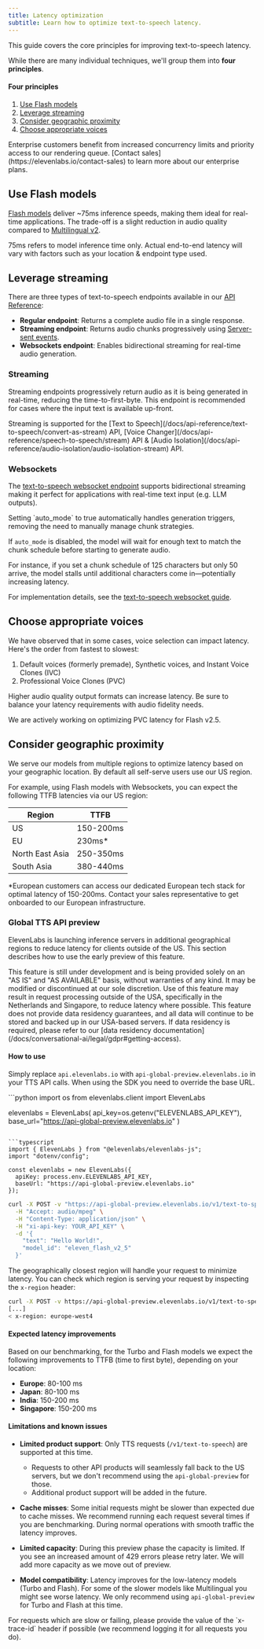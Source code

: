 ```yaml
---
title: Latency optimization
subtitle: Learn how to optimize text-to-speech latency.
---
```


This guide covers the core principles for improving text-to-speech latency.

While there are many individual techniques, we'll group them into **four principles**.

<h4>Four principles</h4>

1. [Use Flash models](#use-flash-models)
2. [Leverage streaming](#leverage-streaming)
3. [Consider geographic proximity](#consider-geographic-proximity)
4. [Choose appropriate voices](#choose-appropriate-voices)

<Success>
Enterprise customers benefit from increased concurrency limits and priority access to our rendering queue. [Contact sales](https://elevenlabs.io/contact-sales) to learn more about our enterprise
plans.

</Success>

## Use Flash models

[Flash models](/docs/models#flash-v25) deliver ~75ms inference speeds, making them ideal for real-time applications. The trade-off is a slight reduction in audio quality compared to [Multilingual v2](/docs/models#multilingual-v2).

<Info>
  75ms refers to model inference time only. Actual end-to-end latency will vary with factors such as
  your location & endpoint type used.
</Info>

## Leverage streaming

There are three types of text-to-speech endpoints available in our [API Reference](/docs/api-reference):

- **Regular endpoint**: Returns a complete audio file in a single response.
- **Streaming endpoint**: Returns audio chunks progressively using [Server-sent events](https://html.spec.whatwg.org/multipage/server-sent-events.html#server-sent-events).
- **Websockets endpoint**: Enables bidirectional streaming for real-time audio generation.

### Streaming

Streaming endpoints progressively return audio as it is being generated in real-time, reducing the time-to-first-byte. This endpoint is recommended for cases where the input text is available up-front.

<Info>
  Streaming is supported for the [Text to
  Speech](/docs/api-reference/text-to-speech/convert-as-stream) API, [Voice
  Changer](/docs/api-reference/speech-to-speech/stream) API & [Audio
  Isolation](/docs/api-reference/audio-isolation/audio-isolation-stream) API.
</Info>

### Websockets

The [text-to-speech websocket endpoint](/docs/api-reference#text-to-speech-websocket) supports bidirectional streaming making it perfect for applications with real-time text input (e.g. LLM outputs).

<Tip>
  Setting `auto_mode` to true automatically handles generation triggers, removing the need to
  manually manage chunk strategies.
</Tip>

If `auto_mode` is disabled, the model will wait for enough text to match the chunk schedule before starting to generate audio.

For instance, if you set a chunk schedule of 125 characters but only 50 arrive, the model stalls until additional characters come in—potentially increasing latency.

For implementation details, see the [text-to-speech websocket guide](/docs/api-reference#text-to-speech-websocket).

## Choose appropriate voices

We have observed that in some cases, voice selection can impact latency. Here's the order from fastest to slowest:

1. Default voices (formerly premade), Synthetic voices, and Instant Voice Clones (IVC)
2. Professional Voice Clones (PVC)

Higher audio quality output formats can increase latency. Be sure to balance your latency requirements with audio fidelity needs.

<Info>We are actively working on optimizing PVC latency for Flash v2.5.</Info>

## Consider geographic proximity

We serve our models from multiple regions to optimize latency based on your geographic location.
By default all self-serve users use our US region.

For example, using Flash models with Websockets, you can expect the following TTFB latencies via our US region:

| Region          | TTFB      |
| --------------- | --------- |
| US              | 150-200ms |
| EU              | 230ms\*   |
| North East Asia | 250-350ms |
| South Asia      | 380-440ms |

<Info>
  *European customers can access our dedicated European tech stack for optimal latency of 150-200ms.
  Contact your sales representative to get onboarded to our European infrastructure.
</Info>

### Global TTS API preview

ElevenLabs is launching inference servers in additional geographical regions to reduce latency for clients outside of the US. This section describes how to use the early preview of this feature.

<Warning>
  This feature is still under development and is being provided solely on an "AS IS" and "AS
  AVAILABLE" basis, without warranties of any kind. It may be modified or discontinued at our sole
  discretion.
</Warning>

<Info>
  Use of this feature may result in request processing outside of the USA, specifically in the
  Netherlands and Singapore, to reduce latency where possible. This feature does not provide data
  residency guarantees, and all data will continue to be stored and backed up in our USA-based
  servers. If data residency is required, please refer to our [data residency
  documentation](/docs/conversational-ai/legal/gdpr#getting-access).
</Info>

#### How to use

Simply replace `api.elevenlabs.io` with `api-global-preview.elevenlabs.io` in your TTS API calls. When using the SDK you need to override the base URL.

<CodeBlocks>
  ```python
  import os
  from elevenlabs.client import ElevenLabs

elevenlabs = ElevenLabs(
api_key=os.getenv("ELEVENLABS_API_KEY"),
base_url="https://api-global-preview.elevenlabs.io"
)

````

```typescript
import { ElevenLabs } from "@elevenlabs/elevenlabs-js";
import "dotenv/config";

const elevenlabs = new ElevenLabs({
  apiKey: process.env.ELEVENLABS_API_KEY,
  baseUrl: "https://api-global-preview.elevenlabs.io"
});
````

```bash cURL
curl -X POST -v "https://api-global-preview.elevenlabs.io/v1/text-to-speech/{voice_id}" \
  -H "Accept: audio/mpeg" \
  -H "Content-Type: application/json" \
  -H "xi-api-key: YOUR_API_KEY" \
  -d '{
    "text": "Hello World!",
    "model_id": "eleven_flash_v2_5"
  }'
```

</CodeBlocks>

The geographically closest region will handle your request to minimize latency. You can check which region is serving your request by inspecting the `x-region` header:

```bash
curl -X POST -v https://api-global-preview.elevenlabs.io/v1/text-to-speech/...
[...]
< x-region: europe-west4
```

#### Expected latency improvements

Based on our benchmarking, for the Turbo and Flash models we expect the following improvements to TTFB (time to first byte), depending on your location:

- **Europe**: 80-100 ms
- **Japan**: 80-100 ms
- **India**: 150-200 ms
- **Singapore**: 150-200 ms

#### Limitations and known issues

- **Limited product support**: Only TTS requests (`/v1/text-to-speech`) are supported at this time.

  - Requests to other API products will seamlessly fall back to the US servers, but we don't recommend using the `api-global-preview` for those.
  - Additional product support will be added in the future.

- **Cache misses**: Some initial requests might be slower than expected due to cache misses. We recommend running each request several times if you are benchmarking. During normal operations with smooth traffic the latency improves.

- **Limited capacity**: During this preview phase the capacity is limited. If you see an increased amount of 429 errors please retry later. We will add more capacity as we move out of preview.

- **Model compatibility**: Latency improves for the low-latency models (Turbo and Flash). For some of the slower models like Multilingual you might see worse latency. We only recommend using `api-global-preview` for Turbo and Flash at this time.

<Tip>
  For requests which are slow or failing, please provide the value of the `x-trace-id` header if
  possible (we recommend logging it for all requests you do).
</Tip>
